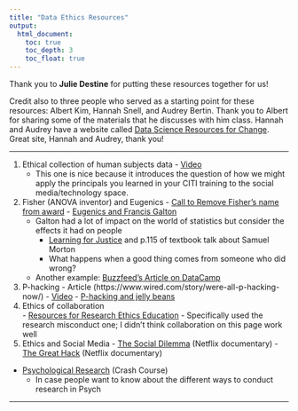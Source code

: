 ```yaml
---
title: "Data Ethics Resources"
output:
  html_document:
    toc: true
    toc_depth: 3
    toc_float: true
---
```


Thank you to **Julie Destine** for putting these resources together for us! 

Credit also to three people who served as a starting point for these resources: Albert Kim, Hannah Snell, and Audrey Bertin. Thank you to Albert for sharing some of the materials that he discusses with him class. Hannah and Audrey have a website called [Data Science Resources for Change](https://hmsnell.github.io/DataSci-ResourcesForChange/). Great site, Hannah and Audrey, thank you!

***

  1. Ethical collection of human subjects data
    - [Video](https://www.youtube.com/watch?v=CzNANZnoiRs)
      - This one is nice because it introduces the question of how we might apply the principals you learned in your CITI training to the social media/technology space.  
  2. Fisher (ANOVA inventor) and Eugenics 
    - [Call to Remove Fisher's name from award](https://twitter.com/daniela_witten/status/1268392721275744256?s=09)
    - [Eugenics and Francis Galton](https://www.youtube.com/watch?v=JeCKftkNKJ0)
      - Galton had a lot of impact on the world of statistics but consider the effects it had on people
    - [Learning for Justice](https://www.learningforjustice.org/magazine/how-samuel-morton-got-it-wrong) and p.115 of textbook talk about Samuel Morton
    - What happens when a good thing comes from someone who did wrong? 
      - Another example: [Buzzfeed's Article on DataCamp](https://www.buzzfeednews.com/article/daveyalba/datacamp-sexual-harassment-metoo-tech-startup)
  3. P-hacking
    - Article (https://www.wired.com/story/were-all-p-hacking-now/)
    - [Video](https://www.youtube.com/watch?v=Gx0fAjNHb1M)
    - [P-hacking and jelly beans](https://xkcd.com/882/)
  4. Ethics of collaboration  
    - [Resources for Research Ethics Education](http://research-ethics.org/topics/research-misconduct/#summary)
    - Specifically used the research misconduct one; I didn't think collaboration on this page work well 
  5. Ethics and Social Media 
    - [The Social Dilemma](https://www.youtube.com/watch?v=uaaC57tcci0) (Netflix documentary)
    - [The Great Hack](https://www.youtube.com/watch?v=iX8GxLP1FHo) (Netflix documentary)
    

  - [Psychological Research](https://www.youtube.com/watch?v=hFV71QPvX2I) (Crash Course)
    - In case people want to know about the different ways to conduct research in Psych
 
***

